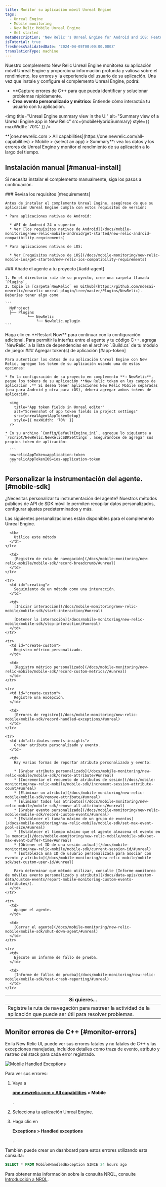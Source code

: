 ```yaml
---
title: Monitor su aplicación móvil Unreal Engine
tags:
  - Unreal Engine
  - Mobile monitoring
  - New Relic Mobile Unreal Engine
  - Get started
metaDescription: 'New Relic''s Unreal Engine for Android and iOS: Features, compatibility, requirements, installation, and upgrade procedures.'
isTutorial: true
freshnessValidatedDate: '2024-04-05T00:00:00.000Z'
translationType: machine
---
```






Nuestro complemento New Relic Unreal Engine monitorea su aplicación móvil Unreal Engine y proporciona información profunda y valiosa sobre el rendimiento, los errores y la experiencia del usuario de su aplicación. Una vez que instale y configure el complemento Unreal Engine, podrá:

* \*\*Capture errores de C++ para que pueda identificar y solucionar problemas rápidamente.
* **Crea evento personalizado y métrico:** Entiende cómo interactúa tu usuario con tu aplicación.

<img
  title="Unreal Engine summary view in the UI"
  alt="Summary view of a Unreal Engine app in New Relic"
  src={mobileHybridSummary}
  style={{ maxWidth: '70%' }}
/>

<figcaption>
  <DoNotTranslate>**[one.newrelic.com > All capabilities](https://one.newrelic.com/all-capabilities) > Mobile > (select an app) > Summary**</DoNotTranslate>: vea los datos y los errores de Unreal Engine y monitor el rendimiento de su aplicación a lo largo del tiempo.
</figcaption>

## Instalación manual [#manual-install]

Si necesita instalar el complemento manualmente, siga los pasos a continuación.

<Steps>
  <Step>
    ### Revisa los requisitos [#requirements]

    Antes de instalar el complemento Unreal Engine, asegúrese de que su aplicación Unreal Engine cumpla con estos requisitos de versión:

    * Para aplicaciones nativas de Android:

      * API de Android 24 o superior
      * Ver [los requisitos nativos de Android](/docs/mobile-monitoring/new-relic-mobile-android/get-started/new-relic-android-compatibility-requirements)

    * Para aplicaciones nativas de iOS:

      * Ver [requisitos nativos de iOS](/docs/mobile-monitoring/new-relic-mobile-ios/get-started/new-relic-ios-compatibility-requirements)
  </Step>

  <Step>
    ### Añade el agente a tu proyecto [#add-agent]

    1. En el directorio raíz de su proyecto, cree una carpeta llamada `Plugins`.
    2. Copie la [carpeta`NewRelic` en Github](https://github.com/ndesai-newrelic/newrelic-unreal-plugin/tree/master/Plugins/NewRelic). Deberías tener algo como

    ```
      MyProject
      ├── Plugins
              └── NewRelic
                  └── NewRelic.uplugin
    ```
  </Step>

  <Step>
    Haga clic en **Restart Now** para continuar con la configuración adicional.
  </Step>

  <Step>
    Para permitir la interfaz entre el agente y tu código C++, agrega `NewRelic` a la lista de dependencias en el archivo `.Build.cs` de tu módulo de juego:
  </Step>

  <Step>
    ### Agregar token(s) de aplicación [#app-token]

    Para autenticar los datos de su aplicación Unreal Engine con New Relic, agregue los token de su aplicación usando una de estas opciones:

    * En la configuración de su proyecto en complemento **→ NewRelic**, pegue los tokens de su aplicación **New Relic token en los campos de aplicación .** Si desea tener aplicaciones New Relic Mobile separadas (una para Android y otra para iOS), deberá agregar ambos tokens de aplicación.

      <img
        title="App token fields in Unreal editor"
        alt="Screenshot of app token fields in project settings"
        src={unrealAgentAppTokenSetup}
        style={{ maxWidth: '70%' }}
      />

    * En su archivo `Config/DefaultEngine.ini`, agregue lo siguiente a `/Script/NewRelic.NewRelicSDKSettings`, asegurándose de agregar sus propios token de aplicación:

      ```
      newrelicAppToken=application-token
      newrelicAppTokenIOS=ios-application-token
      ```
  </Step>
</Steps>

## Personalizar la instrumentación del agente. [#mobile-sdk]

¿Necesitas personalizar tu instrumentación del agente? Nuestros métodos públicos de API de SDK móvil le permiten recopilar datos personalizados, configurar ajustes predeterminados y más.

Las siguientes personalizaciones están disponibles para el complemento Unreal Engine.

<table>
  <thead>
    <tr>
      <th style={{ width: "300px" }}>
        Si quieres...
      </th>

      <th>
        Utilice este método
      </th>
    </tr>
  </thead>

  <tbody>
    <tr>
      <td id="crash-analysis">
        Registre la ruta de navegación para rastrear la actividad de la aplicación que puede ser útil para resolver problemas.
      </td>

      <td>
        [Registro de ruta de navegación](/docs/mobile-monitoring/new-relic-mobile/mobile-sdk/record-breadcrumb/#unreal)
      </td>
    </tr>

    <tr>
      <td id="creating">
        Seguimiento de un método como una interacción.
      </td>

      <td>
        [Iniciar interacción](/docs/mobile-monitoring/new-relic-mobile/mobile-sdk/start-interaction/#unreal)

        [Detener la interacción](/docs/mobile-monitoring/new-relic-mobile/mobile-sdk/stop-interaction/#unreal)
      </td>
    </tr>

    <tr>
      <td id="create-custom">
        Registro métrico personalizado.
      </td>

      <td>
        [Registro métrico personalizado](/docs/mobile-monitoring/new-relic-mobile/mobile-sdk/record-custom-metrics//#unreal)
      </td>
    </tr>

    <tr>
      <td id="create-custom">
        Registre una excepción.
      </td>

      <td>
        [Errores de registro](/docs/mobile-monitoring/new-relic-mobile/mobile-sdk/record-handled-exceptions/#unreal)
      </td>
    </tr>

    <tr>
      <td id="attributes-events-insights">
        Grabar atributo personalizado y evento.
      </td>

      <td>
        Hay varias formas de reportar atributo personalizado y evento:

        * [Grabar atributo personalizado](/docs/mobile-monitoring/new-relic-mobile/mobile-sdk/create-attribute/#unreal)
        * [Incrementar el recuento de atributos de sesión](/docs/mobile-monitoring/new-relic-mobile/mobile-sdk/increment-session-attribute-count/#unreal)
        * [Eliminar un atributo](/docs/mobile-monitoring/new-relic-mobile/mobile-sdk/remove-attribute/#unreal)
        * [Eliminar todos los atributos](/docs/mobile-monitoring/new-relic-mobile/mobile-sdk/remove-all-attributes/#unreal)
        * [Grabar evento personalizado](/docs/mobile-monitoring/new-relic-mobile/mobile-sdk/record-custom-events/#unreal)
        * [Establecer el tamaño máximo de un grupo de eventos](/docs/mobile-monitoring/new-relic-mobile/mobile-sdk/set-max-event-pool-size/#unreal)
        * [Establecer el tiempo máximo que el agente almacena el evento en la memoria](/docs/mobile-monitoring/new-relic-mobile/mobile-sdk/set-max-event-buffer-time/#unreal)
        * [Obtener el ID de una sesión actual](/docs/mobile-monitoring/new-relic-mobile/mobile-sdk/current-session-id/#unreal)
        * [Establezca una ID de usuario personalizada para asociar con evento y atributo](/docs/mobile-monitoring/new-relic-mobile/mobile-sdk/set-custom-user-id/#unreal)

        Para determinar qué método utilizar, consulte [Informe monitoreo de móviles evento personalizado y atributo](/docs/data-apis/custom-data/custom-events/report-mobile-monitoring-custom-events-attributes/).
      </td>
    </tr>

    <tr>
      <td>
        Apague el agente.
      </td>

      <td>
        [Cerrar el agente](/docs/mobile-monitoring/new-relic-mobile/mobile-sdk/shut-down-agent/#unreal)
      </td>
    </tr>

    <tr>
      <td>
        Ejecute un informe de fallo de prueba.
      </td>

      <td>
        [Informe de fallos de prueba](/docs/mobile-monitoring/new-relic-mobile/mobile-sdk/test-crash-reporting/#unreal)
      </td>
    </tr>
  </tbody>
</table>

## Monitor errores de C++ [#monitor-errors]

En la New Relic UI, puede ver sus errores fatales y no fatales de C++ y las excepciones manejadas, incluidos detalles como traza de evento, atributo y rastreo del stack para cada error registrado.

<img
  title="Mobile Handled Exceptions"
  alt="Mobile Handled Exceptions"
  src={mobileHandledExceptionsSummary}
/>

Para ver sus errores:

1. Vaya a

   <DoNotTranslate>**[one.newrelic.com > All capabilities](https://one.newrelic.com/all-capabilities) > Mobile**</DoNotTranslate>

   .

2. Selecciona tu aplicación Unreal Engine.

3. Haga clic en

   <DoNotTranslate>**Exceptions > Handled exceptions**</DoNotTranslate>

   .

También puede crear un dashboard para estos errores utilizando esta consulta:

```sql
SELECT * FROM MobileHandledException SINCE 24 hours ago
```

Para obtener más información sobre la consulta NRQL, consulte [Introducción a NRQL](/docs/query-your-data/nrql-new-relic-query-language/get-started/introduction-nrql-new-relics-query-language/#where).